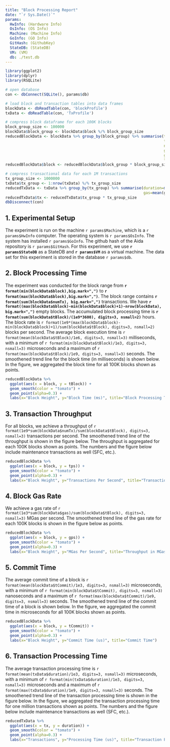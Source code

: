 ```yaml
---
title: "Block Processing Report"
date: "`r Sys.Date()`"
params:
  HwInfo: (Hardware Info)
  OsInfo: (OS Info)
  Machine: (Machine Info)
  GoInfo: (GO Info)
  GitHash: (GithubKey)
  StateDB: (StateDB)
  VM: (VM)
  db: ./test.db
---
```


```r
library(ggplot2)
library(dplyr)
library(RSQLite)

# open database
con <- dbConnect(SQLite(), params$db)

# load block and transaction tables into data frames
blockData <- dbReadTable(con, 'blockProfile')
txData <- dbReadTable(con, 'TxProfile')

# compress block dataframe for each 100K blocks
block_group_size <- 100000
blockData$block_group <- blockData$block %/% block_group_size
reducedBlockData <- blockData %>% group_by(block_group) %>% summarise(tBlock=mean(tBlock)/1e6,             # block time in ms
                                                                      tCommit=mean(tCommit)/1e3,           # commit time in us
                                                                      numTx=mean(numTx),                   # average number of transactions
                                                                      gasBlock=mean(gasBlock)/1e6,         # in MGas
                                                                      gps=sum(gasBlock)/(sum(tBlock)/1e3), # gas rate in MGas/s
                                                                      tps=sum(numTx)/(sum(tBlock)/1e9))    # transactions per second
reducedBlockData$block <- reducedBlockData$block_group * block_group_size

# compress transactional data for each 1M transactions
tx_group_size <- 1000000
txData$tx_group <- 1:nrow(txData) %/% tx_group_size
reducedTxData <- txData %>% group_by(tx_group) %>% summarise(duration=mean(duration)/1e3,  # duration in us
                                                             gas=mean(gas)/1e3)            # gas in KGas
reducedTxData$tx <- reducedTxData$tx_group * tx_group_size
dbDisconnect(con)
```

## 1. Experimental Setup
The experiment is run on the machine `r params$Machine`, which is a `r params$HwInfo` computer.
The operating system is `r params$OsInfo`.
The system has installed `r params$GoInfo`.
The github hash of the Aida repository is `r params$GitHash`.
For this experiment, we use **`r params$StateDB`** as a StateDB and **`r params$VM`** as a virtual machine.
The data set for this experiment is stored in the database `r params$db`.

## 2. Block Processing Time

The experiment was conducted for the block range from **`r format(min(blockData$block),big.mark=",")`**  to **`r format(max(blockData$block),big.mark=",")`**.
The block range contains **`r format(sum(blockData$numTx), big.mark=",")`** transactions.
We have **`r format((max(blockData$block)-min(blockData$block)+1)-nrow(blockData), big.mark=",")`** empty blocks.
The accumulated block processing time is **`r format(sum(blockData$tBlock)/(1e9*3600), digits=3, nsmall=2)`** hours.
The block rate is `r format(1e9*(max(blockData$block)-min(blockData$block)+1)/sum(blockData$tBlock), digits=3, nsmall=2)` blocks per second.
The average block execution time is `r format(mean(blockData$tBlock)/1e6, digits=3, nsmall=3)` milliseconds, with a minimum of `r format(min(blockData$tBlock)/1e3, digits=3, nsmall=3)` microseconds and a maximum of `r format(max(blockData$tBlock)/1e9, digits=3, nsmall=3)` seconds.
The smoothened trend line for the block time (in milliseconds) is shown below. In the figure, we aggregated the block time for all 100K blocks shown as points.

```r
reducedBlockData %>%
  ggplot(aes(x = block, y = tBlock)) +
  geom_smooth(color = "tomato") +
  geom_point(alpha=0.3) +
  labs(x="Block Height", y="Block Time (ms)", title="Block Processing Time")
```

## 3. Transaction Throughput

For all blocks, we achieve a throughput of `r format(1e9*sum(blockData$numTx)/sum(blockData$tBlock), digits=3, nsmall=3)` transactions per second.
The smoothened trend line of the throughput is shown in the figure below. The throughput is aggregated for each 100K blocks shown as points.
The numbers and the figure below include maintenance transactions as well (SFC, etc.).

```r
reducedBlockData %>%
  ggplot(aes(x = block, y = tps)) +
  geom_smooth(color = "tomato") +
  geom_point(alpha=0.3) +
  labs(x="Block Height", y="Transactions Per Second", title="Transactions per Second")
```

## 4. Block Gas Rate

We achieve a gas rate of `r format(1e3*sum(blockData$gas)/sum(blockData$tBlock), digits=3, nsmall=3)` MGas per second.
The smoothened trend line of the gas rate for each 100K blocks is shown in the figure below as points.

```r
reducedBlockData %>%
  ggplot(aes(x = block, y = gps)) +
  geom_smooth(color = "tomato") +
  geom_point(alpha=0.3) +
  labs(x="Block Height", y="MGas Per Second", title="Throughput in MGas per Second")
```

## 5. Commit Time

The average commit time of a block is `r format(mean(blockData$tCommit)/1e3, digits=3, nsmall=3)` microseconds, with a minimum of `r format(min(blockData$tCommit), digits=3, nsmall=3)` nanoseconds and a maximum of `r format(max(blockData$tCommit)/1e9, digits=3, nsmall=3)` seconds.
The smoothened trend line of the commit time of a block is shown below. In the figure, we aggregated the commit time in microseconds for all 100K blocks shown as points.

```r
reducedBlockData %>%
  ggplot(aes(x = block, y = tCommit)) +
  geom_smooth(color = "tomato") +
  geom_point(alpha=0.3) +
  labs(x="Block Height", y="Commit Time (us)", title="Commit Time")
```

## 6. Transaction Processing Time

The average transaction processing time is `r format(mean(txData$duration)/1e3, digits=3, nsmall=3)` microseconds, with a minimum of `r format(min(txData$duration)/1e3, digits=3, nsmall=3)` microseconds and a maximum of `r format(max(txData$duration)/1e9, digits=3, nsmall=3)` seconds.
The smoothened trend line of the transaction processing time is shown in the figure below. In the figure, we aggregated the transaction processing time for one million transactions shown as points.
The numbers and the figure below include maintenance transactions as well (SFC, etc.).

```r
reducedTxData %>%
  ggplot(aes(x = tx, y = duration)) +
  geom_smooth(color = "tomato") +
  geom_point(alpha=0.3) +
  labs(x="Transactions", y="Processing Time (us)", title="Transaction Processing Time")
```

